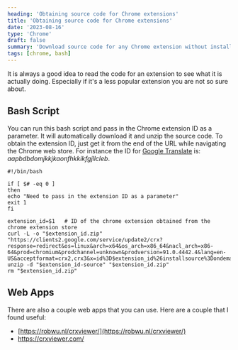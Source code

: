```yaml
---
heading: 'Obtaining source code for Chrome extensions'
title: 'Obtaining source code for Chrome extensions'
date: '2023-08-16'
type: 'Chrome'
draft: false
summary: 'Download source code for any Chrome extension without installation'
tags: [chrome, bash]
---
```


It is always a good idea to read the code for an extension to see what it is actually doing. Especially if it's a
less popular extension you are not so sure about.

## Bash Script

You can run this bash script and pass in the Chrome extension ID as a parameter. It will automatically download it
and unzip the source code. To obtain the extension ID, just get it from the end of the URL while navigating the
Chrome web store. For instance the ID for
[Google Translate](https://chrome.google.com/webstore/detail/google-translate/aapbdbdomjkkjkaonfhkkikfgjllcleb) is:
_aapbdbdomjkkjkaonfhkkikfgjllcleb_.


```
#!/bin/bash

if [ $# -eq 0 ]
then
echo "Need to pass in the extension ID as a parameter"
exit 1
fi

extension_id=$1   # ID of the chrome extension obtained from the chrome extension store
curl -L -o "$extension_id.zip" "https://clients2.google.com/service/update2/crx?response=redirect&os=linux&arch=x64&os_arch=x86_64&nacl_arch=x86-64&prod=chromium&prodchannel=unknown&prodversion=91.0.4442.4&lang=en-US&acceptformat=crx2,crx3&x=id%3D$extension_id%26installsource%3Dondemand%26uc"
unzip -d "$extension_id-source" "$extension_id.zip"
rm "$extension_id.zip"
```

## Web Apps

There are also a couple web apps that you can use. Here are a couple that I found useful:
* [https://robwu.nl/crxviewer/](https://robwu.nl/crxviewer/)
* https://crxviewer.com/


